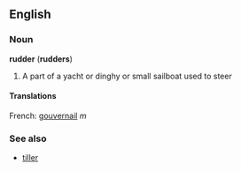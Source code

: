 ==English==

===Noun===
'''rudder''' ('''rudders''')
#A part of a yacht or dinghy or small sailboat used to steer

====Translations====
French: [[gouvernail]] ''m''

===See also===
*[[tiller]]